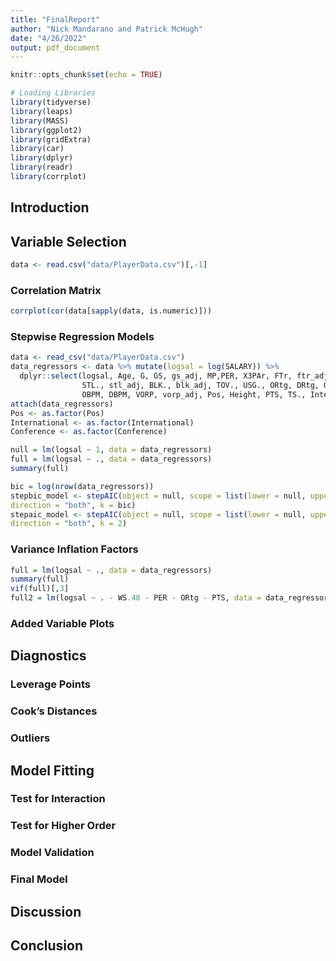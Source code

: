 ```yaml
---
title: "FinalReport"
author: "Nick Mandarano and Patrick McHugh"
date: "4/26/2022"
output: pdf_document
---
```


```r
knitr::opts_chunk$set(echo = TRUE)

# Loading Libraries
library(tidyverse)
library(leaps)
library(MASS)
library(ggplot2)
library(gridExtra)
library(car)
library(dplyr)
library(readr)
library(corrplot)
```

## Introduction

## Variable Selection
```r
data <- read.csv("data/PlayerData.csv")[,-1]
```

### Correlation Matrix
```r
corrplot(cor(data[sapply(data, is.numeric)]))
```

### Stepwise Regression Models
```r
data <- read_csv("data/PlayerData.csv")
data_regressors <- data %>% mutate(logsal = log(SALARY)) %>% 
  dplyr::select(logsal, Age, G, GS, gs_adj, MP,PER, X3PAr, FTr, ftr_adj, ORB., orb_adj, DRB., TRB., AST.,
                STL., stl_adj, BLK., blk_adj, TOV., USG., ORtg, DRtg, OWS, ows_adj, DWS, dws_adj, WS.48,
                OBPM, DBPM, VORP, vorp_adj, Pos, Height, PTS, TS., International, Conference)
attach(data_regressors)
Pos <- as.factor(Pos)
International <- as.factor(International)
Conference <- as.factor(Conference)

null = lm(logsal ~ 1, data = data_regressors)
full = lm(logsal ~ ., data = data_regressors)
summary(full)

bic = log(nrow(data_regressors))
stepbic_model <- stepAIC(object = null, scope = list(lower = null, upper = full),
direction = "both", k = bic)
stepaic_model <- stepAIC(object = null, scope = list(lower = null, upper = full),
direction = "both", k = 2)
```

### Variance Inflation Factors
```r
full = lm(logsal ~ ., data = data_regressors)
summary(full)
vif(full)[,3]
full2 = lm(logsal ~ . - WS.48 - PER - ORtg - PTS, data = data_regressors) # Sequentially removed highest VIF until next iteration lowered both Adj R2 and Mult R2
```

### Added Variable Plots

## Diagnostics

### Leverage Points

### Cook's Distances

### Outliers

## Model Fitting

### Test for Interaction

### Test for Higher Order

### Model Validation

### Final Model

## Discussion

## Conclusion